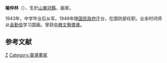 {{Notability Unreferenced |time=2021-09-27T08:29:31+00:00}}
{{expand|time=2015-06-01T08:38:48+00:00}}
'''喻仲林'''（{{bd|1925年|9月10日|1985年|5月4日|catIdx=Yu喻}}），生於[[山東|山東]][[冠縣|冠縣]]，画家。

1943年，中学毕业后从军。1949年随[[国民政府|国民政府]]迁台，在国防部任职。业余时间师从[[金勤伯|金勤伯]]学习国画。曾获[[中興文藝獎章|中興文藝獎章]]。

==参考文献==
{{Reflist}}

[[Category:喻姓|Z]]
[[Category:臺灣畫家|Category:臺灣畫家]]